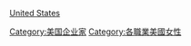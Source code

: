 [[Category:美国企业家|Category:美国企业家]]
[[Category:各職業美國女性‎|Category:各職業美國女性‎]]
[[category:各國女性企業家|United States]]
